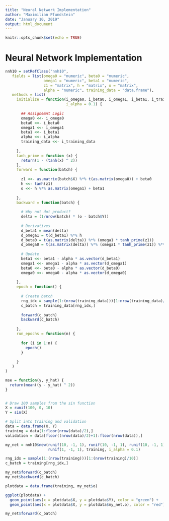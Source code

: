 ```yaml
---
title: "Neural Network Implementation"
author: "Maximilian Pfundstein"
date: "January 10, 2019"
output: html_document
---
```


```r
knitr::opts_chunk$set(echo = TRUE)
```

# Neural Network Implementation

```r

nnh10 = setRefClass("nnh10",
   fields = list(omega0 = "numeric", beta0 = "numeric",
                 omega1 = "numeric", beta1 = "numeric",
                 z1 = "matrix", h = "matrix", o = "matrix",
                 alpha = "numeric", training_data = "data.frame"),
   methods = list(
     initialize = function(i_omega0, i_beta0, i_omega1, i_beta1, i_training_data,
                           i_alpha = 0.1) {
       
       ## Assignemnt Logic
       omega0 <<- i_omega0
       beta0 <<- i_beta0
       omega1 <<- i_omega1
       beta1 <<- i_beta1
       alpha <<- i_alpha
       training_data <<- i_training_data
       
     },
     tanh_prime = function (x) {
       return(1 - (tanh(x) ^ 2))
     },
     forward = function(batch) {
       
       z1 <<- as.matrix(batch$X) %*% t(as.matrix(omega0)) + beta0
       h <<- tanh(z1)
       o <<- h %*% as.matrix(omega1) + beta1
       
     },
     backward = function(batch) {
       
       # Why not dot product?
       delta = (1/nrow(batch) * (o - batch$Y))
       
       # Derivatives
       d_beta1 = mean(delta)
       d_omega1 = t(d_beta1) %*% h
       d_beta0 = t(as.matrix(delta)) %*% (omega1 * tanh_prime(z1))
       d_omega0 = t(as.matrix(delta)) %*% (omega1 * tanh_prime(z1)) %*% as.matrix(batch$X)
       
       # Update
       beta1 <<- beta1 - alpha * as.vector(d_beta1)
       omega1 <<- omega1 - alpha * as.vector(d_omega1)
       beta0 <<- beta0 - alpha * as.vector(d_beta0)
       omega0 <<- omega0 - alpha * as.vector(d_omega0)
       
     },
     epoch = function() {
       
       # Create batch
       rng_idx = sample(1:(nrow(training_data)))[1:nrow(training_data)/10]
       c_batch = training_data[rng_idx,]
       
       forward(c_batch)
       backward(c_batch)
       
     },
     run_epochs = function(n) {
       
       for (i in 1:n) {
         epoch()
       }
       
     }
   )
)

```

```r

mse = function(y, y_hat) {
  return(mean((y - y_hat) ^ 2))
}


# Draw 100 samples from the sin function
X = runif(100, 0, 10)
Y = sin(X)

# Split into training and validation
data = data.frame(X, Y)
training = data[1:floor(nrow(data)/2),]
validation = data[floor((nrow(data)/2)+1):floor(nrow(data)),]

my_net = nnh10$new(runif(10, -1, 1), runif(10, -1, 1), runif(10, -1, 1),
                   runif(1, -1, 1), training, i_alpha = 0.1)

rng_idx = sample(1:(nrow(training)))[1:(nrow(training)/10)]
c_batch = training[rng_idx,]

my_net$forward(c_batch)
my_net$backward(c_batch)

plotdata = data.frame(training, my_net$o)

ggplot(plotdata) +
  geom_point(aes(x = plotdata$X, y = plotdata$Y), color = "green") +
  geom_point(aes(x = plotdata$X, y = plotdata$my_net.o), color = "red")

my_net$forward(c_batch)

```






